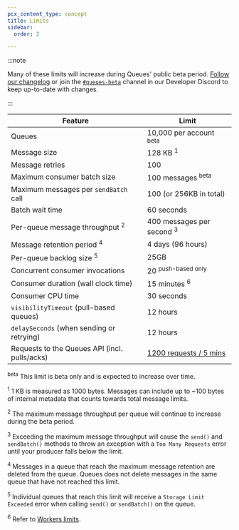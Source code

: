 ```yaml
---
pcx_content_type: concept
title: Limits
sidebar:
  order: 2

---
```



:::note


Many of these limits will increase during Queues' public beta period. [Follow our changelog](/queues/platform/changelog/) or join the [`#queues-beta`](https://discord.cloudflare.com) channel in our Developer Discord to keep up-to-date with changes.


:::



| Feature                                       | Limit                                                         |
| --------------------------------------------- | ------------------------------------------------------------- |
| Queues                                        | 10,000 per account <sup>beta</sup>                            |
| Message size                                  | 128 KB <sup>1</sup>                                           |
| Message retries                               | 100                                                           |
| Maximum consumer batch size                   | 100 messages <sup>beta</sup>                                  |
| Maximum messages per `sendBatch` call         | 100 (or 256KB in total)                                       |
| Batch wait time                               | 60 seconds                                                    |
| Per-queue message throughput <sup>2</sup>     | 400 messages per second <sup>3</sup>                          |
| Message retention period <sup>4</sup>         | 4 days (96 hours)                                             |
| Per-queue backlog size <sup>5</sup>           | 25GB                                                          |
| Concurrent consumer invocations               | 20 <sup>push-based only</sup>                                 |
| Consumer duration (wall clock time) 					| 15 minutes <sup>6</sup>                                       |
| Consumer CPU time							                | 30 seconds																										|
| `visibilityTimeout` (pull-based queues)       | 12 hours                                                      |
| `delaySeconds` (when sending or retrying)     | 12 hours                                                      |
| Requests to the Queues API (incl. pulls/acks) | [1200 requests / 5 mins](/fundamentals/api/reference/limits/) |



<sup>beta</sup> This limit is beta only and is expected to increase over time.

<sup>1</sup> 1 KB is measured as 1000 bytes. Messages can include up to \~100 bytes of internal metadata that counts towards total message limits.

<sup>2</sup> The maximum message throughput per queue will continue to increase during the beta period.

<sup>3</sup> Exceeding the maximum message throughput will cause the `send()` and `sendBatch()` methods to throw an exception with a `Too Many Requests` error until your producer falls below the limit.

<sup>4</sup> Messages in a queue that reach the maximum message retention are deleted from the queue. Queues does not delete messages in the same queue that have not reached this limit.

<sup>5</sup> Individual queues that reach this limit will receive a `Storage Limit Exceeded` error when calling `send()` or `sendBatch()` on the queue.

<sup>6</sup> Refer to [Workers limits](/workers/platform/limits/#cpu-time).

<Render file="limits_increase" product="workers" />
